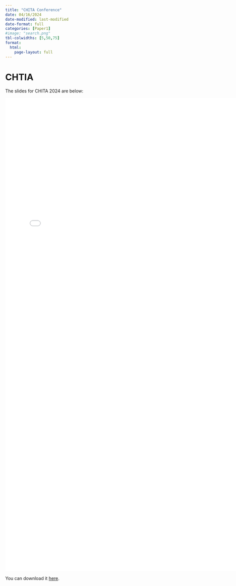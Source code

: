 ```yaml
---
title: "CHITA Conference"
date: 04/16/2024
date-modified: last-modified
date-format: full
categories: [Paper1]
#image: "search.png"
tbl-colwidths: [5,50,75]
format: 
  html:
    page-layout: full
---
```


# CHTIA

The slides for CHITA 2024 are below:

<iframe src="pdfs/CHITA2024.pdf" style="width:150%; height:1500px;" frameborder="0"></iframe>

You can download it [here](pdfs/CHITA2024.pdf).
